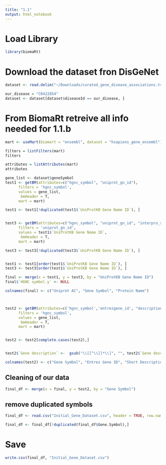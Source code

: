```yaml
---
title: "1.1"
output: html_notebook
---
```



# Load Library
```r
library(biomaRt)
```


# Download the dataset fron DisGeNet
```r
dataset <- read.delim("~/Downloads/curated_gene_disease_associations.tsv")
```

```r
our_disease = "C0422854"
dataset <- dataset[dataset$diseaseId == our_disease, ]
```

# From BiomaRt retreive all info needed for 1.1.b

```r
mart <- useMart(biomart = "ensembl", dataset = "hsapiens_gene_ensembl")
```

```r
filters = listFilters(mart)
filters
```

```r
attributes = listAttributes(mart)
attributes
```


```r
gene_list <- dataset$geneSymbol
test1 <- getBM(attributes=c("hgnc_symbol", "uniprot_gn_id"), 
      filters = 'hgnc_symbol', 
      values = gene_list, 
       bmHeader = T,
      mart = mart)

test1 <- test1[!duplicated(test1$`UniProtKB Gene Name ID`), ]


test3 <- getBM(attributes=c("hgnc_symbol", "uniprot_gn_id", "interpro_short_description"), 
      filters = 'uniprot_gn_id', 
      values = test1$`UniProtKB Gene Name ID`, 
       bmHeader = T,
      mart = mart)

test3 <- test3[!duplicated(test3$`UniProtKB Gene Name ID`), ]


test1 <- test1[order(test1$`UniProtKB Gene Name ID`), ]
test3 <- test3[order(test1$`UniProtKB Gene Name ID`), ]

final <- merge(x = test1, y = test3, by = "UniProtKB Gene Name ID")
final$`HGNC symbol.y` <- NULL 

colnames(final) <- c("Uniprot AC", "Gene Symbol", "Protein Name")



test2 <- getBM(attributes=c('hgnc_symbol','entrezgene_id', "description"), 
      filters = 'hgnc_symbol', 
      values = gene_list, 
       bmHeader = T,
      mart = mart)


test2 <- test2[complete.cases(test2),]


test2$`Gene description` <-  gsub("\\[[^\\]]*\\]", "", test2$`Gene description`, perl=TRUE)

colnames(test2) <- c("Gene Symbol", "Entrez Gene ID", "Short Description")

```

## Cleaning of our data


```r
final_df <- merge(x = final, y = test2, by = "Gene Symbol")
```

## remove duplicated symbols
```r
final_df <- read.csv("Initial_Gene_Dataset.csv", header = TRUE, row.names = 1)
```

```r
final_df <- final_df[!duplicated(final_df$Gene.Symbol),]
```


# Save
```r
write.csv(final_df, "Initial_Gene_Dataset.csv")
```

